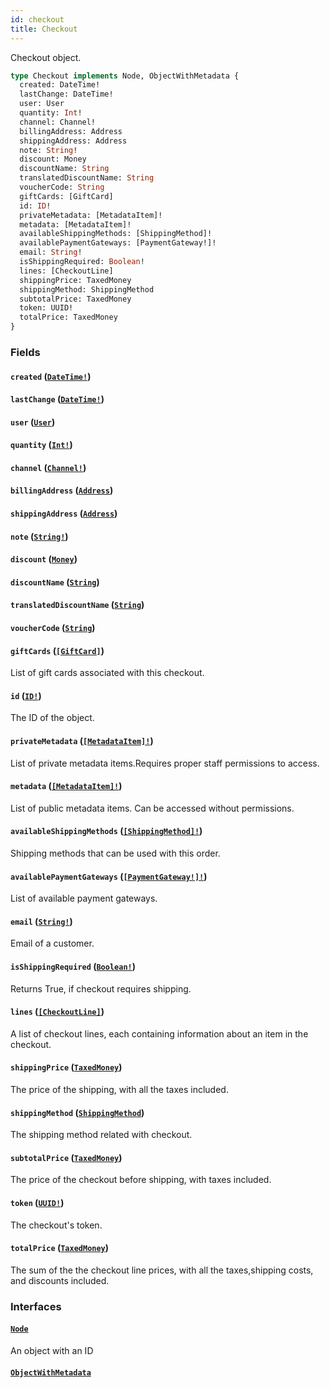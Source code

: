 ```yaml
---
id: checkout
title: Checkout
---
```


Checkout object.

```graphql
type Checkout implements Node, ObjectWithMetadata {
  created: DateTime!
  lastChange: DateTime!
  user: User
  quantity: Int!
  channel: Channel!
  billingAddress: Address
  shippingAddress: Address
  note: String!
  discount: Money
  discountName: String
  translatedDiscountName: String
  voucherCode: String
  giftCards: [GiftCard]
  id: ID!
  privateMetadata: [MetadataItem]!
  metadata: [MetadataItem]!
  availableShippingMethods: [ShippingMethod]!
  availablePaymentGateways: [PaymentGateway!]!
  email: String!
  isShippingRequired: Boolean!
  lines: [CheckoutLine]
  shippingPrice: TaxedMoney
  shippingMethod: ShippingMethod
  subtotalPrice: TaxedMoney
  token: UUID!
  totalPrice: TaxedMoney
}
```

### Fields

#### `created` ([`DateTime!`](/api-reference/scalars/date-time.mdx))

#### `lastChange` ([`DateTime!`](/api-reference/scalars/date-time.mdx))

#### `user` ([`User`](/api-reference/objects/user.mdx))

#### `quantity` ([`Int!`](/api-reference/scalars/int.mdx))

#### `channel` ([`Channel!`](/api-reference/objects/channel.mdx))

#### `billingAddress` ([`Address`](/api-reference/objects/address.mdx))

#### `shippingAddress` ([`Address`](/api-reference/objects/address.mdx))

#### `note` ([`String!`](/api-reference/scalars/string.mdx))

#### `discount` ([`Money`](/api-reference/objects/money.mdx))

#### `discountName` ([`String`](/api-reference/scalars/string.mdx))

#### `translatedDiscountName` ([`String`](/api-reference/scalars/string.mdx))

#### `voucherCode` ([`String`](/api-reference/scalars/string.mdx))

#### `giftCards` ([`[GiftCard]`](/api-reference/objects/gift-card.mdx))

List of gift cards associated with this checkout.

#### `id` ([`ID!`](/api-reference/scalars/id.mdx))

The ID of the object.

#### `privateMetadata` ([`[MetadataItem]!`](/api-reference/objects/metadata-item.mdx))

List of private metadata items.Requires proper staff permissions to access.

#### `metadata` ([`[MetadataItem]!`](/api-reference/objects/metadata-item.mdx))

List of public metadata items. Can be accessed without permissions.

#### `availableShippingMethods` ([`[ShippingMethod]!`](/api-reference/objects/shipping-method.mdx))

Shipping methods that can be used with this order.

#### `availablePaymentGateways` ([`[PaymentGateway!]!`](/api-reference/objects/payment-gateway.mdx))

List of available payment gateways.

#### `email` ([`String!`](/api-reference/scalars/string.mdx))

Email of a customer.

#### `isShippingRequired` ([`Boolean!`](/api-reference/scalars/boolean.mdx))

Returns True, if checkout requires shipping.

#### `lines` ([`[CheckoutLine]`](/api-reference/objects/checkout-line.mdx))

A list of checkout lines, each containing information about an item in the checkout.

#### `shippingPrice` ([`TaxedMoney`](/api-reference/objects/taxed-money.mdx))

The price of the shipping, with all the taxes included.

#### `shippingMethod` ([`ShippingMethod`](/api-reference/objects/shipping-method.mdx))

The shipping method related with checkout.

#### `subtotalPrice` ([`TaxedMoney`](/api-reference/objects/taxed-money.mdx))

The price of the checkout before shipping, with taxes included.

#### `token` ([`UUID!`](/api-reference/scalars/uuid.mdx))

The checkout's token.

#### `totalPrice` ([`TaxedMoney`](/api-reference/objects/taxed-money.mdx))

The sum of the the checkout line prices, with all the taxes,shipping costs, and discounts included.

### Interfaces

#### [`Node`](/api-reference/interfaces/node.mdx)

An object with an ID

#### [`ObjectWithMetadata`](/api-reference/interfaces/object-with-metadata.mdx)
